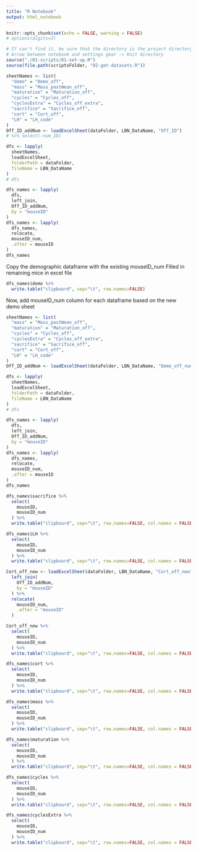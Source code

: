 ```yaml
---
title: "R Notebook"
output: html_notebook
---
```


```r
knitr::opts_chunk$set(echo = FALSE, warning = FALSE)
# options(digits=3)
```

```r
# If can't find it, be sure that the directory is the project directory
# Arrow between notebook and settings gear -> Knit directory
source("./01-scripts/01-set-up.R")
source(file.path(scriptsFolder, "02-get-datasets.R"))
```

```r
sheetNames <- list(
  "demo" = "Demo_off",
  "mass" = "Mass_postWean_off",
  "maturation" = "Maturation_off",
  "cycles" = "Cycles_off",
  "cyclesExtra" = "Cycles_off_extra",
  "sacrifice" = "Sacrifice_off",
  "cort" = "Cort_off",
  "LH" = "LH_code"
)
Off_ID_addNum <- loadExcelSheet(dataFolder, LBN_DataName, "Off_ID") 
# %>% select(-num_ID)

dfs <- lapply(
  sheetNames, 
  loadExcelSheet,
  folderPath = dataFolder,
  fileName = LBN_DataName
)
# dfs

dfs_names <- lapply(
  dfs,
  left_join,
  Off_ID_addNum,
  by = "mouseID"
)
dfs_names <- lapply(
  dfs_names,
  relocate,
  mouseID_num,
  .after = mouseID
)
dfs_names
```

Copy the demographic dataframe with the existing mouseID_num
Filled in remaining mice in excel file
```r
dfs_names$demo %>%
  write.table("clipboard", sep="\t", row.names=FALSE)
```


Now, add mouseID_num column for each dataframe based on the new demo sheet
```r
sheetNames <- list(
  "mass" = "Mass_postWean_off",
  "maturation" = "Maturation_off",
  "cycles" = "Cycles_off",
  "cyclesExtra" = "Cycles_off_extra",
  "sacrifice" = "Sacrifice_off",
  "cort" = "Cort_off",
  "LH" = "LH_code"
)
Off_ID_addNum <- loadExcelSheet(dataFolder, LBN_DataName, "Demo_off_num") %>% select(mouseID, mouseID_num)

dfs <- lapply(
  sheetNames, 
  loadExcelSheet,
  folderPath = dataFolder,
  fileName = LBN_DataName
)
# dfs

dfs_names <- lapply(
  dfs,
  left_join,
  Off_ID_addNum,
  by = "mouseID"
)
dfs_names <- lapply(
  dfs_names,
  relocate,
  mouseID_num,
  .after = mouseID
)
dfs_names
```
```r
dfs_names$sacrifice %>%
  select(
    mouseID,
    mouseID_num
  ) %>%
  write.table("clipboard", sep="\t", row.names=FALSE, col.names = FALSE)
```

```r
dfs_names$LH %>%
  select(
    mouseID,
    mouseID_num
  ) %>%
  write.table("clipboard", sep="\t", row.names=FALSE, col.names = FALSE)
```

```r
Cort_off_new <- loadExcelSheet(dataFolder, LBN_DataName, "Cort_off_new") %>%
  left_join(
    Off_ID_addNum,
    by = "mouseID"
  ) %>%
  relocate(
    mouseID_num,
    .after = "mouseID"
  )

Cort_off_new %>%
  select(
    mouseID,
    mouseID_num
  ) %>%
  write.table("clipboard", sep="\t", row.names=FALSE, col.names = FALSE)
```

```r
dfs_names$cort %>%
  select(
    mouseID,
    mouseID_num
  ) %>%
  write.table("clipboard", sep="\t", row.names=FALSE, col.names = FALSE)
```
```r
dfs_names$mass %>%
  select(
    mouseID,
    mouseID_num
  ) %>%
  write.table("clipboard", sep="\t", row.names=FALSE, col.names = FALSE)
```
```r
dfs_names$maturation %>%
  select(
    mouseID,
    mouseID_num
  ) %>%
  write.table("clipboard", sep="\t", row.names=FALSE, col.names = FALSE)
```
```r
dfs_names$cycles %>%
  select(
    mouseID,
    mouseID_num
  ) %>%
  write.table("clipboard", sep="\t", row.names=FALSE, col.names = FALSE)
```
```r
dfs_names$cyclesExtra %>%
  select(
    mouseID,
    mouseID_num
  ) %>%
  write.table("clipboard", sep="\t", row.names=FALSE, col.names = FALSE)
```
